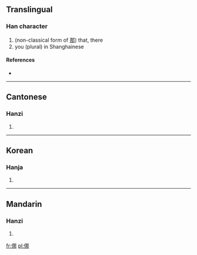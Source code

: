 ==Translingual==

===Han character===
{{Han char|rn=9|rad=人|as=07|sn=9|four=|canj=人尸手中 (OSQL)}}

# (non-classical form of [[那]]) that, there
# you (plural) in Shanghainese

====References====
* {{Han ref|kx=0103.290|hdz=10154.070|uh=345A|ud=13402}}

----

==Cantonese==

===Hanzi===
{{yue-hanzi|jyut=|y=na4, no4}}

# {{defn|Cantonese|sort=人07}}
----

==Korean==

===Hanja===
{{ko-hanja|hangeul=나|rv=na|mr=na|y=na|eumhun=어찌|ehrv=eojji|ehmr=ŏtchi|ehy=ecci}}

# {{defn|Korean|sort=人07}}

----

==Mandarin==

===Hanzi===
{{cmn-hanzi|pin=[[nuó]] ([[nuo2]])|wg=no<sup>2</sup>}}

# {{defn|Mandarin|sort=人07}}

[[fr:㑚]]
[[pl:㑚]]